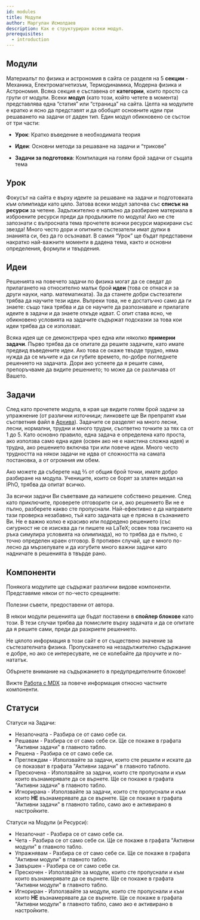 ```yaml
---
id: modules
title: Модули
author: Маргулан Исмолдаев
description: Как е структуриран всеки модул.
prerequisites:
  - introduction
---
```


## Модули

Материалът по физика и астрономия в сайта се разделя на 5 **секции** - Механика,
Електромагнетизъм, Термодинамика, Модерна физика и Астрономия. Всяка секция е
съставена от **категории**, които просто са групи от модули. Всеки **модул**
(като този, който четете в момента) представлява една “статия” или “страница”
на сайта. Целта на модулите е кратко и ясно да представят и да обобщят основните
идеи при решаването на задачи от даден тип. Един модул обикновено се състои от три части:

- **Урок**: Кратко въведение в необходимата теория

- **Идеи**: Основни методи за решаване на задачи и “трикове”

- **Задачи за подготовка**: Компилация на голям брой задачи от същата тема

## Урок

Фокусът на сайта е върху идеите за решаване на задачи и подготовката към олимпиади като цяло. Затова всеки модул започва със **списък на ресурси** за четене. Задължително е напълно да разбиране материала в изброените ресурси преди да продължите по модула! Ако не сте запознати с въпросната тема прочетете всички ресурси маркирани със звезда! Много често дори и опитните състезатели имат дупки в знанията си, без да го осъзнават. В самия “Урок” ще бъдат представени накратко най-важните моменти в дадена тема, както и основни определения, формули и твърдения.

## Идеи

Решенията на повечето задачи по физика могат да се сведат до прилагането на относително малък брой **идеи** (това се отнася и за други науки, напр. математиката). За да станете добри състезатели трябва да научите тези идеи. Въпреки това, не е достатъчно само да ги знаете: също така трябва и да се научите да разпознавате и прилагате идеите в задачи и да знаете откъде идват. С опит става ясно, че обикновено условията на задачите съдържат подсказки за това кои идеи трябва да се използват.

Всяка идея ще се демонстрира чрез една или няколко **примерни задачи**. Първо трябва да се опитате да решите задачите, като имате предвид въведените идеи. Ако това се окаже твърде трудно, няма нужда да се мъчите и да си губите времето, по-добре погледнете решението на задачата. Дори ако успеете да я решите сами, препоръчваме да видите решението; то може да се различава от Вашето.

## Задачи

След като прочетете модула, в края ще видите голям брой задачи за упражнение (от различни източници; линковете ще Ви препратят към съответния файл в [Архива](https://archive.olympiads.xyz/)). Задачите се разделят на много лесни, лесни, нормални, трудни и много трудни, съответно точките за тях са от 1 до 5. Като основно правило, една задача е определена като проста, ако използва само една идея (освен ако не е наистина сложна идея) и трудна, ако решението включва три или повече идеи. Много често трудността на някои задачи не идва от сложността на самата постановка, а от огромния им обем.

Ако можете да съберете над ⅔ от общия брой точки, имате добро разбиране на модула. Учениците, които се борят за златен медал на IPhO, трябва да опитат всичко.

За всички задачи Ви съветваме да напишете собствено решение. След като приключите, проверете отговорите си и, ако решението Ви не е пълно, разберете какво сте пропуснали. Най-ефективно е да направите тази проверка незабавно, тъй като задачата ще е прясна в съзнанието Ви. Не е важно колко е красиво или подредено решението (със сигурност не се изисква да ги пишете на LaTeX; освен това писането на ръка симулира условията на олимпиада), но то трябва да е пълно, с точно определен краен отговор. В противен случай, ще е много по-лесно да мързелувате и да изгубите много важни задачи като надничате в решенията в твърде рано.

## Компоненти

Понякога модулите ще съдържат различни видове компоненти.
Представяме някои от по-често срещаните:

<Info title="Идея">
Полезни съвети, предоставени от автора.

<!-- Tips on how to become legend in CP and better at competitve programming by Benjamin Qi, exactly what you wanted when you spam DM'd him! Definitely take these tips seriously. Don't uncomment this. -->

</Info>

<Spoiler title="Скрито съдържание">

В някои модули решенията ще бъдат поставени в **спойлер блокове** като този.
В тези случаи трябва да помислите върху задачата и да се опитате да я решите сами, преди да разкриете решението.

</Spoiler>

<Optional title="Съдържание по избор">

Не цялото информация в този сайт е от съществено значение за състезателната физика.
Пропускането на незадължително съдържание е добре, но ако се интересувате, не се колебайте да проучите и по-нататък.

</Optional>

<Warning>

Обърнете внимание на съдържанието в предупредителните блокове!

</Warning>

Вижте [Работа с MDX](/general/working-mdx) за повече информация относно частните компоненти.

## Статуси

Статуси на Задачи:

 - Незапочната - Разбира се от само себе си.
 - Решавам - Разбира се от само себе си. Ще се покаже в графата "Активни задачи" в главното табло.
 - Решена - Разбира се от само себе си.
 - Преглеждам - Използвайте за задачи, които сте решили и искате да се показват в графата "Активни задачи" в главното таблото.
 - Прескочена - Използвайте за задачи, които сте пропуснали и към които възнамерявате да се върнете. Ще се покаже в графата "Активни задачи" в главното табло.
 - Игнорирана - Използвайте за задачи, които сте пропуснали и към които **НЕ** възнамерявате да се върнете. Ще се покаже в графата "Активни задачи" в главното табло, само ако е активирано в настройките.

Статуси на Модули (и Ресурси):

 - Незапочнат - Разбира се от само себе си.
 - Чета - Разбира се от само себе си. Ще се покаже в графата "Активни модули" в главното табло.
 - Упражнявам - Разбира се от само себе си. Ще се покаже в графата "Активни модули" в главното табло.
 - Завършен - Разбира се от само себе си.
 - Прескочен - Използвайте за модули, които сте пропуснали и към които възнамерявате да се върнете. Ще се покаже в графата "Активни модули" в главното табло.
 - Игнориран - Използвайте за модули, които сте пропуснали и към които **НЕ** възнамерявате да се върнете. Ще се покаже в графата "Активни модули" в главното табло, само ако е активирано в настройките.

<Problems problems="problems" />